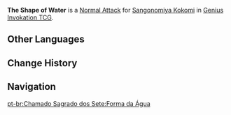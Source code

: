 {{About|the Character Card Skill for [[Genius Invokation TCG]]|the Playable Character Talent|The Shape of Water}}
{{Genius Invokation TCG Skill Infobox
|title      = The Shape of Water
|image      = The Shape of Water Character Card Skill.png
|type       = Normal Attack
|character  = Sangonomiya Kokomi
|element    = Hydro
|matching   = 1
|unaligned  = 2
|effect     = Deals 1 {{Color|Hydro DMG}}.
|order      = 1
}}
'''The Shape of Water''' is a [[Character Card Normal Attack|Normal Attack]] for [[Sangonomiya Kokomi (Character Card)|Sangonomiya Kokomi]] in [[Genius Invokation TCG]].

==Other Languages==
{{Other Languages|Transclude=The Shape of Water}}

==Change History==
{{Change History|3.5}}

==Navigation==
{{Genius Invokation TCG Skill Navbox|Sangonomiya Kokomi}}
[[pt-br:Chamado Sagrado dos Sete:Forma da Água]]